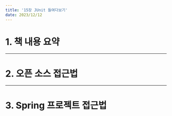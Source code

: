 ---
title: '15장 JUnit 들여다보기'
date: 2023/12/12
---

# 1. 책 내용 요약

---

# 2. 오픈 소스 접근법

---

# 3. Spring 프로젝트 접근법
